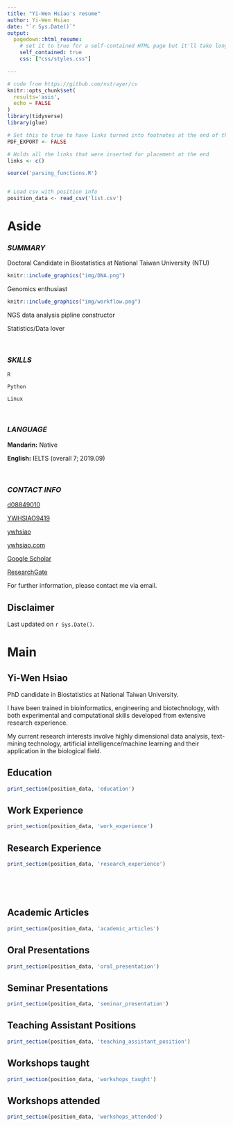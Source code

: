 ```yaml
---
title: "Yi-Wen Hsiao's resume"
author: Yi-Wen Hsiao
date: "`r Sys.Date()`"
output:
  pagedown::html_resume:
    # set it to true for a self-contained HTML page but it'll take longer to render
    self_contained: true
    css: ["css/styles.css"]

---
```

<!--- start of code for font awesome--->

<link rel="stylesheet" href="https://cdnjs.cloudflare.com/ajax/libs/font-awesome/5.11.2/css/all.css" integrity="sha256-46qynGAkLSFpVbEBog43gvNhfrOj+BmwXdxFgVK/Kvc=" crossorigin="anonymous" />

<link rel="stylesheet" href="css/academicons/css/academicons.min.css">
<!--- end of code for font awesome--->

```r
# code from https://github.com/nstrayer/cv
knitr::opts_chunk$set(
  results='asis', 
  echo = FALSE
)
library(tidyverse)
library(glue)

# Set this to true to have links turned into footnotes at the end of the document
PDF_EXPORT <- FALSE

# Holds all the links that were inserted for placement at the end
links <- c()

source('parsing_functions.R')


# Load csv with position info
position_data <- read_csv('list.csv')

```


Aside
================================================================================

### ***SUMMARY***

<i class="fas fa-graduation-cap"></i> Doctoral Candidate in Biostatistics at National Taiwan University (NTU)

```r
knitr::include_graphics("img/DNA.png")
```
Genomics enthusiast

```r
knitr::include_graphics("img/workflow.png")
```
NGS data analysis pipline constructor

<i class="fa fa-bar-chart"></i> Statistics/Data lover

<br>

### ***SKILLS***

<i class="fab fa-r-project"></i> `R`

<i class="fab fa-python"></i> `Python`

<i class="fab fa-linux"></i> `Linux`

<br>

### ***LANGUAGE***

**Mandarin:** Native

**English:** IELTS (overall 7; 2019.09)

<br>

### ***CONTACT INFO***

<i class="fa fa-envelope"></i> [d08849010](d08849010@ntu.edu.tw)

<i class="fa fa-twitter"></i> [YWHSIAO9419](https://twitter.com/YWHSIAO9419)

<i class="fa fa-github"></i> [ywhsiao](https://github.com/ywhsiao)

<i class="fa fa-home"></i> [ywhsiao.com](https://ywhsiao.com)

<i class="ai ai-google-scholar"></i> [Google Scholar](https://scholar.google.com/citations?user=5AROU-8AAAAJ&hl=en)

<i class="fab fa-researchgate"></i> [ResearchGate](https://www.researchgate.net/profile/Yi_Wen_Hsiao)

For further information, please contact me via email.



Disclaimer {#disclaimer}
--------------------------------------------------------------------------------

Last updated on `r Sys.Date()`. 


Main
================================================================================

Yi-Wen Hsiao {#title}
--------------------------------------------------------------------------------

PhD candidate in Biostatistics at National Taiwan University. 

I have been trained in bioinformatics, engineering and biotechnology, with both experimental and computational skills developed from extensive research experience.

My current research interests involve highly dimensional data analysis, text-mining technology, artificial intelligence/machine learning and their application in the biological field.


Education {data-icon=graduation-cap data-concise=true}
--------------------------------------------------------------------------------

```r
print_section(position_data, 'education')
```


Work Experience {data-icon=briefcase}
--------------------------------------------------------------------------------

```r
print_section(position_data, 'work_experience')
```


Research Experience {data-icon=laptop}
--------------------------------------------------------------------------------

```r
print_section(position_data, 'research_experience')
```

<br>

<br>

Academic Articles{data-icon=book-open} 
--------------------------------------------------------------------------------

```r
print_section(position_data, 'academic_articles')
```


Oral Presentations {data-icon=chalkboard-teacher}
--------------------------------------------------------------------------------

```r
print_section(position_data, 'oral_presentation')
```


Seminar Presentations {data-icon=chalkboard-teacher}
--------------------------------------------------------------------------------

```r
print_section(position_data, 'seminar_presentation')
```


Teaching Assistant Positions {data-icon=chalkboard-teacher} 
--------------------------------------------------------------------------------

```r
print_section(position_data, 'teaching_assistant_position')
```


Workshops taught {data-icon=calendar-check} 
--------------------------------------------------------------------------------

```r
print_section(position_data, 'workshops_taught')
```


Workshops attended {data-icon=calendar-check} 
--------------------------------------------------------------------------------

```r
print_section(position_data, 'workshops_attended')
```
